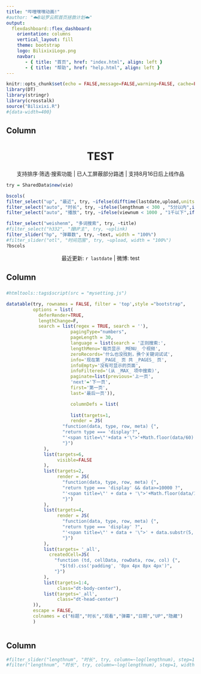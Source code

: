 ```yaml
---
title: "哔哩嘿嘿动画!"
#author: "☁️B站罗云熙首页拯救计划☁️"
output: 
  flexdashboard::flex_dashboard:
    orientation: columns
    vertical_layout: fill
    theme: bootstrap
    logo: BilixixiLogo.png
    navbar:
       - { title: "首页", href: "index.html", align: left }
       - { title: "帮助", href: "help.html", align: left }
---
```


```r
knitr::opts_chunk$set(echo = FALSE,message=FALSE,warning=FALSE, cache=FALSE)
library(DT)
library(stringr)
library(crosstalk)
source("Bilixixi.R")
#{data-width=400}
```



Column {.sidebar data-width=300}
-----------------------------------------------------------------------

### 

<center>

<h1> TEST</h4>

支持排序·筛选·搜索功能 | 已人工屏蔽部分路透 | 支持8月16日后上线作品

</center>


```r

try = SharedData$new(vie)

bscols(
filter_select("up", "最近", try, ~ifelse(difftime(lastdate,upload,units = "days") <= 3, "近3天",ifelse(difftime(lastdate,upload,units = "days") <= 7, "近3-7天", "7天以上"))),
filter_select("auto", "时长", try, ~ifelse(lengthnum < 300 , "5分以内",ifelse(lengthnum < 900, "5-15分", "15分以上"))),
filter_select("auto", "播放", try, ~ifelse(viewnum < 1000 , "1千以下",ifelse(lengthnum < 10000, "1千-1万", "1万以上"))))

filter_select("weishenm", "多词搜索", try, ~title)
#filter_select("h332", "搜UP主", try, ~uplink)
filter_slider("hp", "弹幕数", try, ~text, width = "100%")
#filter_slider("otl", "时间范围", try, ~upload, width = "100%")
?bscols
```

<center>
最近更新: `r lastdate` | 微博: test
</center>


Column {data-width=500}
-----------------------------------------------------------------------

###

```r

#htmltools::tags$script(src = "mysetting.js")

datatable(try, rownames = FALSE, filter = 'top',style ="bootstrap",
          options = list(
            deferRender=TRUE,
            lengthChange=F,
            search = list(regex = TRUE, search = ''),
                        pagingType="numbers",
                        pageLength = 30,
                        language = list(search = '正则搜索:',
                        lengthMenu='每页显示 _MENU_ 个视频',
                        zeroRecords='什么也没找到，换个关键词试试',
                        info='现在第 _PAGE_ 页 共 _PAGES_ 页',
                        infoEmpty='没有可显示的页面',
                        infoFiltered='(从 _MAX_ 项中搜索)',
                        paginate=list(previous='上一页',
                        'next'='下一页',
                        first='第一页',
                        last='最后一页')),

                        columnDefs = list(
                        
                        list(targets=1,
                        render = JS(
                     "function(data, type, row, meta) {",
                     "return type === 'display'?",
                     "'<span title=\"'+data +'\">'+Math.floor(data/60) + '分'+Math.floor(data%60)+'秒</span>' : data;",
                     "}")
              ),
              list(targets=6,
                   visible=FALSE
              ),
              list(targets=2,
                   render = JS(
                     "function(data, type, row, meta) {",
                     "return type === 'display' && data>=10000 ?",
                     "'<span title=\"' + data + '\">'+Math.floor(data/1000)/10+'万</span>' : data;",
                     "}")
              ),
              list(targets=4,
                   render = JS(
                     "function(data, type, row, meta) {",
                     "return type === 'display' ?",
                     "'<span title=\"' + data + '\">' + data.substr(5, 12) + '</span>' : data;",
                     "}")
              ),
              list(targets= '_all',
                createdCell=JS(
                  "function (td, cellData, rowData, row, col) {",
                    "$(td).css('padding', '8px 4px 8px 4px')",
                  "}")
              ),
              list(targets=1:4,
                   class="dt-body-center"),
              list(targets='_all',
                   class="dt-head-center")
          )),
          escape = FALSE,
          colnames = c("标题","时长","观看","弹幕","日期","UP","隐藏")
          )



```



Column {data-width=10}
-----------------------------------------------------------------------

```r

#filter_slider("lengthnum", "时长", try, column=~log(lengthnum), step=1, width=200)
#filter("lengthnum", "时长", try, column=~log(lengthnum), step=1, width=200)

```

